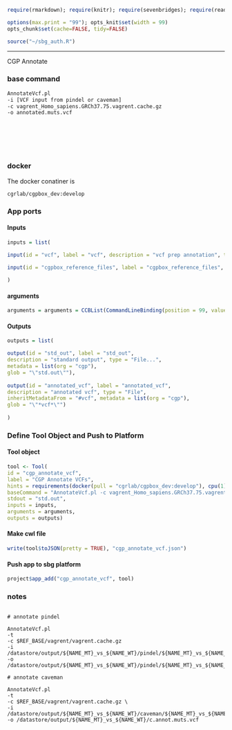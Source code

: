 ```r
require(rmarkdown); require(knitr); require(sevenbridges); require(readr)

options(max.print = "99"); opts_knit$set(width = 99)
opts_chunk$set(cache=FALSE, tidy=FALSE)

source("~/sbg_auth.R")

```

<hr>

CGP Annotate

### base command

```sh

AnnotateVcf.pl 
-i [VCF input from pindel or caveman]
-c vagrent_Homo_sapiens.GRCh37.75.vagrent.cache.gz
-o annotated.muts.vcf

```

<br><br><br><br>

### docker 

The docker conatiner is

``` cgrlab/cgpbox_dev:develop ```

### App ports {.tabset .tabset-fade .tabset-tabs}

#### Inputs

```r
inputs = list(
  
input(id = "vcf", label = "vcf", description = "vcf prep annotation", type = "File", secondaryFiles = list(".tbi"), prefix = "-i"),

input(id = "cgpbox_reference_files", label = "cgpbox_reference_files", description = "extracted reference files", type = "File...", stageInput = "link")

)

```


#### arguments

```r

arguments = arguments = CCBList(CommandLineBinding(position = 99, valueFrom = list("\"&& ls -lR\"")))

```

#### Outputs

```r

outputs = list(

output(id = "std_out", label = "std_out", 
description = "standard output", type = "File...",
metadata = list(org = "cgp"),
glob = "\"std.out\""),
  
output(id = "annotated_vcf", label = "annotated_vcf", 
description = "annotated vcf", type = "File",
inheritMetadataFrom = "#vcf", metadata = list(org = "cgp"),
glob = "\"*vcf*\"")
  
)


```

### Define Tool Object and Push to Platform {.tabset .tabset-fade .tabset-tabs}
  
#### Tool object

```r

tool <- Tool(
id = "cgp_annotate_vcf", 
label = "CGP Annotate VCFs",
hints = requirements(docker(pull = "cgrlab/cgpbox_dev:develop"), cpu(1), mem(1000)),
baseCommand = "AnnotateVcf.pl -c vagrent_Homo_sapiens.GRCh37.75.vagrent.cache.gz -o annotated.muts.vcf",
stdout = "std.out",
inputs = inputs,
arguments = arguments,
outputs = outputs)


```

#### Make cwl file

```r

write(tool$toJSON(pretty = TRUE), "cgp_annotate_vcf.json")

```

#### Push app to sbg platform

```r

project$app_add("cgp_annotate_vcf", tool)


```

### notes

```

# annotate pindel

AnnotateVcf.pl 
-t 
-c $REF_BASE/vagrent/vagrent.cache.gz
-i /datastore/output/${NAME_MT}_vs_${NAME_WT}/pindel/${NAME_MT}_vs_${NAME_WT}.flagged.vcf.gz
-o /datastore/output/${NAME_MT}_vs_${NAME_WT}/pindel/${NAME_MT}_vs_${NAME_WT}.annot.vcf

# annotate caveman

AnnotateVcf.pl 
-t 
-c $REF_BASE/vagrent/vagrent.cache.gz \
-i /datastore/output/${NAME_MT}_vs_${NAME_WT}/caveman/${NAME_MT}_vs_${NAME_WT}.flagged.muts.vcf.gz
-o /datastore/output/${NAME_MT}_vs_${NAME_WT}/c.annot.muts.vcf

```
